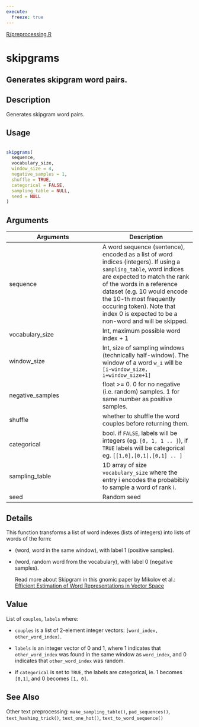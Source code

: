 ```yaml
---
execute:
  freeze: true
---
```


[R/preprocessing.R](https://github.com/rstudio/keras//blob/main/R/preprocessing.R#L94) 

# skipgrams

## Generates skipgram word pairs.

## Description
 Generates skipgram word pairs. 


## Usage
```r
 
skipgrams( 
  sequence, 
  vocabulary_size, 
  window_size = 4, 
  negative_samples = 1, 
  shuffle = TRUE, 
  categorical = FALSE, 
  sampling_table = NULL, 
  seed = NULL 
) 
```

## Arguments
|Arguments|Description|
|---|---|
| sequence | A word sequence (sentence), encoded as a list of word indices (integers). If using a `sampling_table`, word indices are expected to match the rank of the words in a reference dataset (e.g. 10 would encode the 10-th most frequently occuring token). Note that index 0 is expected to be a non-word and will be skipped. |
| vocabulary_size | Int, maximum possible word index + 1 |
| window_size | Int, size of sampling windows (technically half-window). The window of a word `w_i` will be `[i-window_size, i+window_size+1]` |
| negative_samples | float >= 0. 0 for no negative (i.e. random) samples. 1 for same number as positive samples. |
| shuffle | whether to shuffle the word couples before returning them. |
| categorical | bool. if `FALSE`, labels will be integers (eg. `[0, 1, 1 .. ]`), if `TRUE` labels will be categorical eg. `[[1,0],[0,1],[0,1] .. ]` |
| sampling_table | 1D array of size `vocabulary_size` where the entry i encodes the probabibily to sample a word of rank i. |
| seed | Random seed |

## Details

 This function transforms a list of word indexes (lists of integers) into lists of words of the form:  

- (word, word in the same window), with label 1 (positive samples). 

- (word, random word from the vocabulary), with label 0 (negative samples). 

  Read more about Skipgram in this gnomic paper by Mikolov et al.: [Efficient Estimation of Word Representations in Vector Space](https://arxiv.org/pdf/1301.3781v3.pdf) 


## Value

 List of `couples`, `labels` where:  

- `couples` is a list of 2-element integer vectors: `[word_index, other_word_index]`. 

- `labels` is an integer vector of 0 and 1, where 1 indicates that `other_word_index` was found in the same window as `word_index`, and 0 indicates that `other_word_index` was random. 

- if `categorical` is set to `TRUE`, the labels are categorical, ie. 1 becomes `[0,1]`, and 0 becomes `[1, 0]`. 

 



## See Also
 Other text preprocessing:  `make_sampling_table()`, `pad_sequences()`, `text_hashing_trick()`, `text_one_hot()`, `text_to_word_sequence()` 

